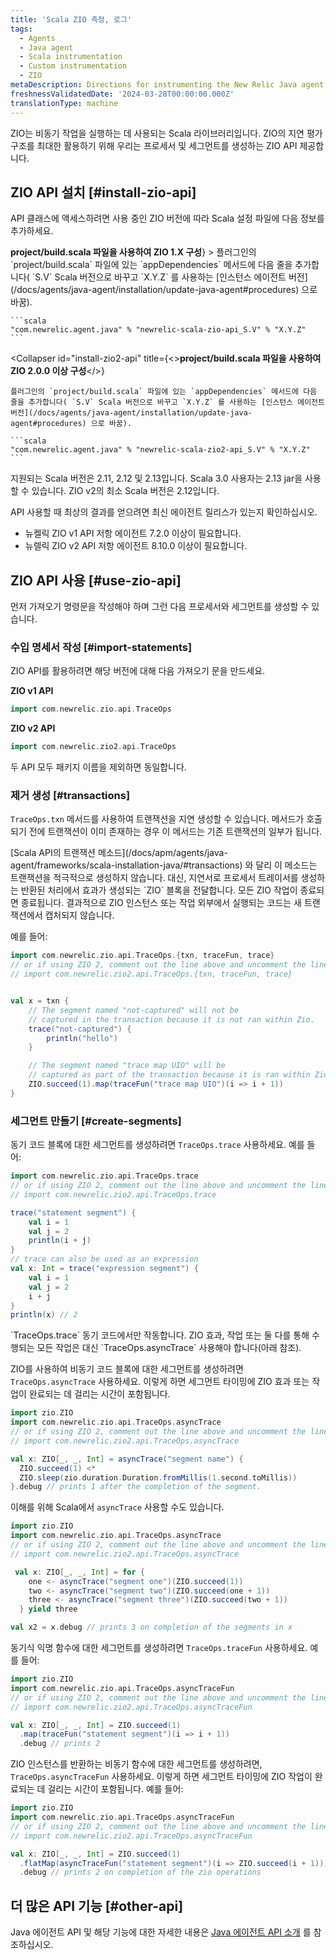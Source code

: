 ```yaml
---
title: 'Scala ZIO 측정, 로그'
tags:
  - Agents
  - Java agent
  - Scala instrumentation
  - Custom instrumentation
  - ZIO
metaDescription: Directions for instrumenting the New Relic Java agent with Scala applications using the ZIO libreary.
freshnessValidatedDate: '2024-03-28T00:00:00.000Z'
translationType: machine
---
```


ZIO는 비동기 작업을 실행하는 데 사용되는 Scala 라이브러리입니다. ZIO의 지연 평가 구조를 최대한 활용하기 위해 우리는 프로세서 및 세그먼트를 생성하는 ZIO API 제공합니다.

## ZIO API 설치 [#install-zio-api]

API 클래스에 액세스하려면 사용 중인 ZIO 버전에 따라 Scala 설정 파일에 다음 정보를 추가하세요.

<CollapserGroup>
  <Collapser
    id="install-zio1-api"
    title={<><strong>project/build.scala 파일을 사용하여 ZIO 1.X 구성</strong></>}
  >
    플러그인의 `project/build.scala` 파일에 있는 `appDependencies` 메서드에 다음 줄을 추가합니다( `S.V` Scala 버전으로 바꾸고 `X.Y.Z` 를 사용하는 [인스턴스 에이전트 버전](/docs/agents/java-agent/installation/update-java-agent#procedures) 으로 바꿈).

    ```scala
    "com.newrelic.agent.java" % "newrelic-scala-zio-api_S.V" % "X.Y.Z"
    ```
  </Collapser>

  <Collapser
    id="install-zio2-api"
    title={<><strong>project/build.scala 파일을 사용하여 ZIO 2.0.0 이상 구성</strong></>}
  >
    플러그인의 `project/build.scala` 파일에 있는 `appDependencies` 메서드에 다음 줄을 추가합니다( `S.V` Scala 버전으로 바꾸고 `X.Y.Z` 를 사용하는 [인스턴스 에이전트 버전](/docs/agents/java-agent/installation/update-java-agent#procedures) 으로 바꿈).

    ```scala
    "com.newrelic.agent.java" % "newrelic-scala-zio2-api_S.V" % "X.Y.Z"
    ```
  </Collapser>
</CollapserGroup>

지원되는 Scala 버전은 2.11, 2.12 및 2.13입니다. Scala 3.0 사용자는 2.13 jar을 사용할 수 있습니다. ZIO v2의 최소 Scala 버전은 2.12입니다.

<Callout variant="important">
  API 사용할 때 최상의 결과를 얻으려면 최신 에이전트 릴리스가 있는지 확인하십시오.

  * 뉴켈릭 ZIO v1 API 저항 에이전트 7.2.0 이상이 필요합니다.
  * 뉴렐릭 ZIO v2 API 저항 에이전트 8.10.0 이상이 필요합니다.
</Callout>

## ZIO API 사용 [#use-zio-api]

먼저 가져오기 명령문을 작성해야 하며 그런 다음 프로세서와 세그먼트를 생성할 수 있습니다.

### 수입 명세서 작성 [#import-statements]

ZIO API를 활용하려면 해당 버전에 대해 다음 가져오기 문을 만드세요.

**ZIO v1 API**

```scala
import com.newrelic.zio.api.TraceOps
```

**ZIO v2 API**

```scala
import com.newrelic.zio2.api.TraceOps
```

두 API 모두 패키지 이름을 제외하면 동일합니다.

### 제거 생성 [#transactions]

`TraceOps.txn` 메서드를 사용하여 트랜잭션을 지연 생성할 수 있습니다. 메서드가 호출되기 전에 트랜잭션이 이미 존재하는 경우 이 메서드는 기존 트랜잭션의 일부가 됩니다.

<Callout variant="important">
  [Scala API의 트랜잭션 메소드](/docs/apm/agents/java-agent/frameworks/scala-installation-java/#transactions) 와 달리 이 메소드는 트랜잭션을 적극적으로 생성하지 않습니다. 대신, 지연서로 프로세서 트레이서를 생성하는 반환된 처리에서 효과가 생성되는 `ZIO` 블록을 전달합니다. 모든 ZIO 작업이 종료되면 종료됩니다. 결과적으로 ZIO 인스턴스 또는 작업 외부에서 실행되는 코드는 새 트랜잭션에서 캡처되지 않습니다.
</Callout>

예를 들어:

```scala
import com.newrelic.zio.api.TraceOps.{txn, traceFun, trace}
// or if using ZIO 2, comment out the line above and uncomment the line below
// import com.newrelic.zio2.api.TraceOps.{txn, traceFun, trace}


val x = txn {
    // The segment named "not-captured" will not be
    // captured in the transaction because it is not ran within Zio.
    trace("not-captured") {
        println("hello")
    } 

    // The segment named "trace map UIO" will be 
    // captured as part of the transaction because it is ran within Zio.
    ZIO.succeed(1).map(traceFun("trace map UIO")(i => i + 1))
}
```

### 세그먼트 만들기 [#create-segments]

동기 코드 블록에 대한 세그먼트를 생성하려면 `TraceOps.trace` 사용하세요. 예를 들어:

```scala
import com.newrelic.zio.api.TraceOps.trace
// or if using ZIO 2, comment out the line above and uncomment the line below
// import com.newrelic.zio2.api.TraceOps.trace

trace("statement segment") {
    val i = 1
    val j = 2
    println(i + j)
}
// trace can also be used as an expression
val x: Int = trace("expression segment") {
    val i = 1
    val j = 2
    i + j
}
println(x) // 2
```

<Callout variant="important">
  `TraceOps.trace` 동기 코드에서만 작동합니다. ZIO 효과, 작업 또는 둘 다를 통해 수행되는 모든 작업은 대신 `TraceOps.asyncTrace` 사용해야 합니다(아래 참조).
</Callout>

ZIO를 사용하여 비동기 코드 블록에 대한 세그먼트를 생성하려면 `TraceOps.asyncTrace` 사용하세요. 이렇게 하면 세그먼트 타이밍에 ZIO 효과 또는 작업이 완료되는 데 걸리는 시간이 포함됩니다.

```scala
import zio.ZIO
import com.newrelic.zio.api.TraceOps.asyncTrace
// or if using ZIO 2, comment out the line above and uncomment the line below
// import com.newrelic.zio2.api.TraceOps.asyncTrace

val x: ZIO[_, _, Int] = asyncTrace("segment name") {
  ZIO.succeed(1) <*
  ZIO.sleep(zio.duration.Duration.fromMillis(1.second.toMillis))
}.debug // prints 1 after the completion of the segment.

```

이해를 위해 Scala에서 `asyncTrace` 사용할 수도 있습니다.

```scala
import zio.ZIO
import com.newrelic.zio.api.TraceOps.asyncTrace
// or if using ZIO 2, comment out the line above and uncomment the line below
// import com.newrelic.zio2.api.TraceOps.asyncTrace

 val x: ZIO[_, _, Int] = for {
    one <- asyncTrace("segment one")(ZIO.succeed(1))
    two <- asyncTrace("segment two")(ZIO.succeed(one + 1))
    three <- asyncTrace("segment three")(ZIO.succeed(two + 1))
  } yield three

val x2 = x.debug // prints 3 on completion of the segments in x
```

동기식 익명 함수에 대한 세그먼트를 생성하려면 `TraceOps.traceFun` 사용하세요. 예를 들어:

```scala
import zio.ZIO
import com.newrelic.zio.api.TraceOps.asyncTraceFun
// or if using ZIO 2, comment out the line above and uncomment the line below
// import com.newrelic.zio2.api.TraceOps.asyncTraceFun

val x: ZIO[_, _, Int] = ZIO.succeed(1)
  .map(traceFun("statement segment")(i => i + 1))
  .debug // prints 2

```

ZIO 인스턴스를 반환하는 비동기 함수에 대한 세그먼트를 생성하려면,  
`TraceOps.asyncTraceFun` 사용하세요. 이렇게 하면 세그먼트 타이밍에 ZIO 작업이 완료되는 데 걸리는 시간이 포함됩니다. 예를 들어:

```scala
import zio.ZIO
import com.newrelic.zio.api.TraceOps.asyncTraceFun
// or if using ZIO 2, comment out the line above and uncomment the line below
// import com.newrelic.zio2.api.TraceOps.asyncTraceFun

val x: ZIO[_, _, Int] = ZIO.succeed(1)
  .flatMap(asyncTraceFun("statement segment")(i => ZIO.succeed(i + 1)))
  .debug // prints 2 on completion of the zio operations
```

## 더 많은 API 기능 [#other-api]

Java 에이전트 API 및 해당 기능에 대한 자세한 내용은 [Java 에이전트 API 소개](/docs/agents/java-agent/custom-instrumentation/java-agent-api) 를 참조하십시오.
